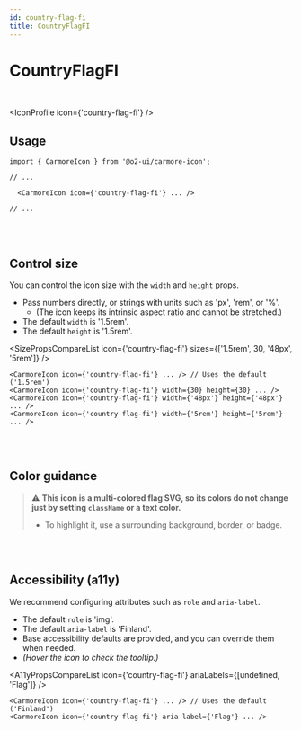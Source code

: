 ```yaml
---
id: country-flag-fi
title: CountryFlagFI
---
```




# CountryFlagFI

<br />

<IconProfile icon={'country-flag-fi'} />

## Usage

```tsx
import { CarmoreIcon } from '@o2-ui/carmore-icon';

// ...

  <CarmoreIcon icon={'country-flag-fi'} ... />

// ...
```

<br />
<br />

## Control size

You can control the icon size with the `width` and `height` props.

- Pass numbers directly, or strings with units such as 'px', 'rem', or '%'.
  - (The icon keeps its intrinsic aspect ratio and cannot be stretched.)
- The default `width` is '1.5rem'.
- The default `height` is '1.5rem'.

<SizePropsCompareList icon={'country-flag-fi'} sizes={['1.5rem', 30, '48px', '5rem']} />

```tsx
<CarmoreIcon icon={'country-flag-fi'} ... /> // Uses the default ('1.5rem')
<CarmoreIcon icon={'country-flag-fi'} width={30} height={30} ... />
<CarmoreIcon icon={'country-flag-fi'} width={'48px'} height={'48px'} ... />
<CarmoreIcon icon={'country-flag-fi'} width={'5rem'} height={'5rem'} ... />
```

<br />
<br />

## Color guidance

> ⚠️ <b>This icon is a multi-colored flag SVG, so its colors do not change just by setting `className` or a text color.</b>
>
> - To highlight it, use a surrounding background, border, or badge.

<br />
<br />

## Accessibility (a11y)

We recommend configuring attributes such as `role` and `aria-label`.

- The default `role` is 'img'.
- The default `aria-label` is 'Finland'.
- Base accessibility defaults are provided, and you can override them when needed.
- _(Hover the icon to check the tooltip.)_

<A11yPropsCompareList icon={'country-flag-fi'} ariaLabels={[undefined, 'Flag']} />

```tsx
<CarmoreIcon icon={'country-flag-fi'} ... /> // Uses the default ('Finland')
<CarmoreIcon icon={'country-flag-fi'} aria-label={'Flag'} ... />
```

